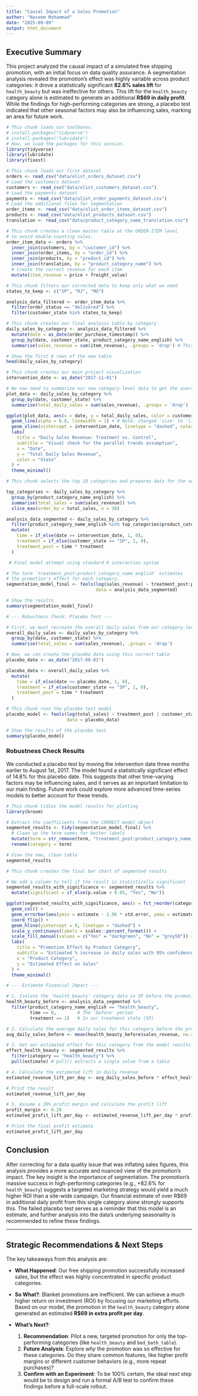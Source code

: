 ```yaml
---
title: "Causal Impact of a Sales Promotion"
author: "Naseem Mohammad"
date: "2025-09-09"
output: html_document
---
```


## Executive Summary

This project analyzed the causal impact of a simulated free shipping promotion, with an initial focus on data quality assurance. A segmentation analysis revealed the promotion's effect was highly variable across product categories: it drove a statistically significant **82.6% sales lift** for `health_beauty` but was ineffective for others. This lift for the `health_beauty` category alone is estimated to generate an additional **R\$69 in daily profit**. While the findings for high-performing categories are strong, a placebo test indicated that other seasonal factors may also be influencing sales, marking an area for future work.

```r
# This chunk loads our toolboxes.
# install.packages("tidyverse")
# install.packages("lubridate")
# Now, we load the packages for this session.
library(tidyverse)
library(lubridate)
library(fixest)
```

```r
# This chunk loads our first dataset
orders <- read_csv("data/olist_orders_dataset.csv")
# Load the customers dataset
customers <- read_csv("data/olist_customers_dataset.csv")
# Load the payments dataset
payments <- read_csv("data/olist_order_payments_dataset.csv")
# Load the additional files for segmentation
order_items <- read_csv("data/olist_order_items_dataset.csv")
products <- read_csv("data/olist_products_dataset.csv")
translation <- read_csv("data/product_category_name_translation.csv")
```

```r
# This chunk creates a clean master table at the ORDER-ITEM level
# to avoid double-counting sales.
order_item_data <- orders %>%
  inner_join(customers, by = "customer_id") %>%
  inner_join(order_items, by = "order_id") %>%
  inner_join(products, by = "product_id") %>%
  inner_join(translation, by = "product_category_name") %>%
  # Create the correct revenue for each item
  mutate(item_revenue = price + freight_value)
```

```r
# This chunk filters our corrected data to keep only what we need
states_to_keep <- c("SP", "RJ", "MG")

analysis_data_filtered <- order_item_data %>%
  filter(order_status == "delivered") %>%
  filter(customer_state %in% states_to_keep)
```

```r
# This chunk creates our final analysis table by category
daily_sales_by_category <- analysis_data_filtered %>%
  mutate(date = as_date(order_purchase_timestamp)) %>%
  group_by(date, customer_state, product_category_name_english) %>%
  summarise(sales_revenue = sum(item_revenue), .groups = 'drop') # This line is now corrected

# Show the first 6 rows of the new table
head(daily_sales_by_category)

```

```r
# This chunk creates our main project visualization
intervention_date <- as_date("2017-11-01")

# We now need to summarize our new category-level data to get the overall trend
plot_data <- daily_sales_by_category %>%
  group_by(date, customer_state) %>%
  summarise(total_daily_sales = sum(sales_revenue), .groups = 'drop')

ggplot(plot_data, aes(x = date, y = total_daily_sales, color = customer_state)) +
  geom_line(alpha = 0.8, linewidth = 1) + # Note: changed 'size' to 'linewidth' to avoid warnings
  geom_vline(xintercept = intervention_date, linetype = "dashed", color = "black") +
  labs(
    title = "Daily Sales Revenue: Treatment vs. Control",
    subtitle = "Visual check for the parallel trends assumption",
    x = "Date",
    y = "Total Daily Sales Revenue",
    color = "State"
  ) +
  theme_minimal()
```

```r
# This chunk selects the top 10 categories and prepares data for the segmentation model

top_categories <- daily_sales_by_category %>%
  group_by(product_category_name_english) %>%
  summarise(total_sales = sum(sales_revenue)) %>%
  slice_max(order_by = total_sales, n = 10)

analysis_data_segmented <- daily_sales_by_category %>%
  filter(product_category_name_english %in% top_categories$product_category_name_english) %>%
  mutate(
    time = if_else(date >= intervention_date, 1, 0),
    treatment = if_else(customer_state == "SP", 1, 0),
    treatment_post = time * treatment
  )
```

```r
 # Final model attempt using standard R interaction syntax

# The term `treatment_post:product_category_name_english` estimates
# the promotion's effect for each category.
segmentation_model_final <- feols(log(sales_revenue) ~ treatment_post:product_category_name_english | customer_state + date + product_category_name_english,
                                  data = analysis_data_segmented)

# Show the results
summary(segmentation_model_final)
```

```r
# --- Robustness Check: Placebo Test ---

# First, we must recreate the overall daily sales from our category-level data
overall_daily_sales <- daily_sales_by_category %>%
  group_by(date, customer_state) %>%
  summarise(total_sales = sum(sales_revenue), .groups = 'drop')

# Now, we can create the placebo data using this correct table
placebo_date <- as_date("2017-08-01")

placebo_data <- overall_daily_sales %>%
  mutate(
    time = if_else(date >= placebo_date, 1, 0),
    treatment = if_else(customer_state == "SP", 1, 0),
    treatment_post = time * treatment
  )

```

```r
# This chunk runs the placebo test model
placebo_model <- feols(log(total_sales) ~ treatment_post | customer_state + date, 
                       data = placebo_data)

# Show the results of the placebo test
summary(placebo_model)
```

### Robustness Check Results

We conducted a placebo test by moving the intervention date three months earlier to August 1st, 2017. The model found a statistically significant effect of 14.8% for this placebo date. This suggests that other time-varying factors may be influencing sales, and it serves as an important limitation to our main finding. Future work could explore more advanced time-series models to better account for these trends.

```r
# This chunk tidies the model results for plotting
library(broom)

# Extract the coefficients from the CORRECT model object
segmented_results <- tidy(segmentation_model_final) %>%
  # Clean up the term names for better labels
  mutate(term = str_remove(term, "treatment_post:product_category_name_english")) %>%
  rename(category = term)

# View the new, clean table
segmented_results
```

```r
# This chunk creates the final bar chart of segmented results

# We add a column to tell if the result is statistically significant
segmented_results_with_significance <- segmented_results %>%
  mutate(significant = if_else(p.value < 0.05, "Yes", "No"))

ggplot(segmented_results_with_significance, aes(x = fct_reorder(category, estimate), y = estimate, fill = significant)) +
  geom_col() +
  geom_errorbar(aes(ymin = estimate - 1.96 * std.error, ymax = estimate + 1.96 * std.error), width = 0.2) +
  coord_flip() +
  geom_hline(yintercept = 0, linetype = "dashed") +
  scale_y_continuous(labels = scales::percent_format()) +
  scale_fill_manual(values = c("Yes" = "darkgreen", "No" = "grey50")) +
  labs(
    title = "Promotion Effect by Product Category",
    subtitle = "Estimated % increase in daily sales with 95% confidence intervals",
    x = "Product Category",
    y = "Estimated Effect on Sales"
  ) +
  theme_minimal()
```

```r
# --- Estimate Financial Impact ---

# 1. Isolate the 'health_beauty' category data in SP before the promotion
health_beauty_before <- analysis_data_segmented %>%
  filter(product_category_name_english == "health_beauty",
         time == 0,        # The 'before' period
         treatment == 1)   # In our treatment state (SP)

# 2. Calculate the average daily sales for this category before the promotion
avg_daily_sales_before <- mean(health_beauty_before$sales_revenue, na.rm = TRUE)

# 3. Get our estimated effect for this category from the model results
effect_health_beauty <- segmented_results %>%
  filter(category == "health_beauty") %>%
  pull(estimate) # pull() extracts a single value from a table

# 4. Calculate the estimated lift in daily revenue
estimated_revenue_lift_per_day <- avg_daily_sales_before * effect_health_beauty

# Print the result
estimated_revenue_lift_per_day

# 5. Assume a 20% profit margin and calculate the profit lift
profit_margin <- 0.20
estimated_profit_lift_per_day <- estimated_revenue_lift_per_day * profit_margin

# Print the final profit estimate
estimated_profit_lift_per_day
```

## Conclusion

After correcting for a data quality issue that was inflating sales figures, this analysis provides a more accurate and nuanced view of the promotion's impact. The key insight is the importance of segmentation. The promotion's massive success in high-performing categories (e.g., +82.6% for `health_beauty`) suggests a targeted marketing strategy would yield a much higher ROI than a site-wide campaign. Our financial estimate of over R\$69 in additional daily profit from this single category alone strongly supports this. The failed placebo test serves as a reminder that this model is an estimate, and further analysis into the data's underlying seasonality is recommended to refine these findings.

---

## Strategic Recommendations & Next Steps

The key takeaways from this analysis are:

* **What Happened**: Our free shipping promotion successfully increased sales, but the effect was highly concentrated in specific product categories.

* **So What?**: Blanket promotions are inefficient. We can achieve a much higher return on investment (ROI) by focusing our marketing efforts. Based on our model, the promotion in the `health_beauty` category alone generated an estimated **R$69 in extra profit per day**.

* **What's Next?**:
    1.  **Recommendation**: Pilot a new, targeted promotion for only the top-performing categories (like `health_beauty` and `bed_bath_table`).
    2.  **Future Analysis**: Explore *why* the promotion was so effective for these categories. Do they share common features, like higher profit margins or different customer behaviors (e.g., more repeat purchases)?
    3.  **Confirm with an Experiment**: To be 100% certain, the ideal next step would be to design and run a formal A/B test to confirm these findings before a full-scale rollout.
